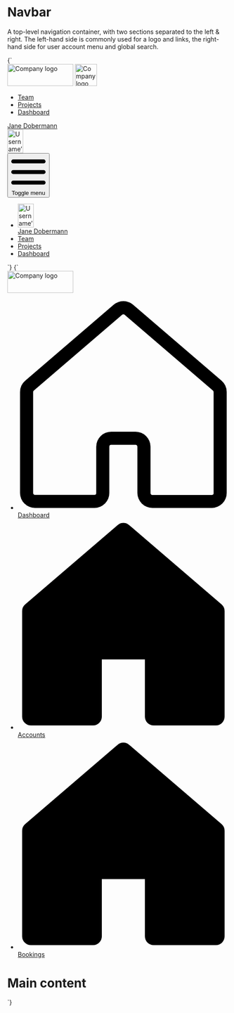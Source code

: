 
<Meta title="UI/Navigation/Navbar" />

# Navbar

A top-level navigation container, with two sections separated to the left & right. The left-hand side is commonly used for a logo and links, the right-hand side for user account menu and global search.

<Canvas>
  <Story name="Navbar">
    {`
      <nav class="u-bg--gray-80 u-padding-s--top u-padding-s--bottom u-relative">
        <div class="a-content u-flex u-justify-between u-items-center u-flex--wrap">
          <div class="u-flex u-items-center">
            <img src="${logoLarge}" width="150" height="50" alt="Company logo" class="u-flex__shrink-0 u-margin-l--right u-hidden u-block@l" />
            <img src="${logoSmall}" width="50" height="50" alt="Company logo" class="u-flex__shrink-0 u-margin-l--right u-hidden@l" />
            <div class="u-hidden u-block@l">
              <ul class="u-flex a-list-reset">
                <li class="u-margin-m--right">
                  <a href="/" class="a-button a-button--nav">Team</a>
                </li>
                <li class="u-margin-m--right">
                  <a href="/" class="a-button a-button--nav">Projects</a>
                </li>
                <li class="u-margin-m--right">
                  <a href="/" class="a-button a-button--nav">Dashboard</a>
                </li>
              </ul>
            </div>
          </div>
          <div class="u-hidden u-block@l">
            <a href="/" class="a-button a-button--nav" aria-current="page">
              <span class="a-button__label">Jane Dobermann</span>
              <div class="a-button__icon a-avatar">
                <img src="https://placekitten.com/100/150" width="36" height="54" alt="Username’s avatar" class="a-avatar" />
              </div>
            </a>
          </div>
          <div class="u-hidden@l">
            <button class="a-button a-button--icon a-button--icon-reversed" title="Toggle menu" aria-controls="navbar-1" aria-expanded="true">
              <svg class="a-icon" xmlns="http://www.w3.org/2000/svg" viewBox="0 0 100 100">
                <path d="M6.64,14.23H93.36A5.63,5.63,0,0,1,99,19.86h0a5.63,5.63,0,0,1-5.64,5.64H6.64A5.63,5.63,0,0,1,1,19.86H1A5.63,5.63,0,0,1,6.64,14.23Zm0,30.14H93.36A5.63,5.63,0,0,1,99,50h0a5.63,5.63,0,0,1-5.64,5.63H6.64A5.63,5.63,0,0,1,1,50H1a5.64,5.64,0,0,1,5.63-5.64Zm0,30.13H93.36A5.63,5.63,0,0,1,99,80.13h0a5.63,5.63,0,0,1-5.64,5.64H6.64A5.63,5.63,0,0,1,1,80.13H1A5.63,5.63,0,0,1,6.63,74.5Z"/>
              </svg>
              <span class="u-sr-only">Toggle menu</span>
            </button>
            <ul class="u-flex u-flex--col a-list-reset o-navbar u-padding-s u-bg--gray-80" id="navbar-1">
              <li class="u-margin-s--bottom">
                <a href="/" class="a-button a-button--nav-large" aria-current="page">
                  <div class="a-button__icon a-avatar">
                    <img src="https://placekitten.com/100/150" width="36" height="54" alt="Username’s avatar" class="a-avatar" />
                  </div>
                  <span class="a-button__label">Jane Dobermann</span>
                </a>
              </li>
              <li class="u-margin-s--bottom">
                <a href="/" class="a-button a-button--nav-large">Team</a>
              </li>
              <li class="u-margin-s--bottom">
                <a href="/" class="a-button a-button--nav-large">Projects</a>
              </li>
              <li class="u-margin-s--bottom">
                <a href="/" class="a-button a-button--nav-large">Dashboard</a>
              </li>
            </ul>
          </div>
        </div>
      </nav>
    `}
  </Story>
</Canvas>

<Canvas>
  <Story name="Sidebar">
    {`
      <div class="u-flex u-height-100vh">
        <nav class="u-flex__shrink-0 u-bg--gray-80 u-padding-m--y">
          <div class="u-padding-m--bottom u-padding-xl--left u-padding-xl--right">
            <img src="${logoLarge}" width="150" height="50" alt="Company logo" class="u-flex__shrink-0" />
          </div>
          <ul class="a-list-reset u-flex u-flex--col u-padding-s--right u-padding-s--left">
            <li class="u-margin-xs--bottom">
              <a href="/" class="a-button a-button--nav">
                <svg class="a-icon a-icon--l u-margin-s--right u-fg--gray-20" aria-hidden="true" xmlns="http://www.w3.org/2000/svg" viewBox="0 0 100 100">
                  <path d="M8.06,99A7.1,7.1,0,0,1,1,92V44.07a7.08,7.08,0,0,1,2.55-5.45L45.38,2.71a7.07,7.07,0,0,1,9.24,0L96.48,38.64A7.2,7.2,0,0,1,99,44.05V91.83A7.1,7.1,0,0,1,92.06,99H63.75a7.11,7.11,0,0,1-7.1-7.1V70a.9.9,0,0,0-.9-.9H44.24a.91.91,0,0,0-.9.9V91.88a7.08,7.08,0,0,1-7,7.13H8.06ZM50,7.22a.89.89,0,0,0-.57.21L7.56,43.36a.94.94,0,0,0-.35.71V92a.86.86,0,0,0,.27.59.83.83,0,0,0,.62.25H36.29a.87.87,0,0,0,.84-.88V70a7.12,7.12,0,0,1,7.11-7.11H55.75A7.12,7.12,0,0,1,62.87,70v22a.87.87,0,0,0,.88.88H92a.86.86,0,0,0,.79-.89V44.07a.93.93,0,0,0-.34-.7L50.58,7.43A.9.9,0,0,0,50,7.22Z"/>
                </svg>
                Dashboard
              </a>
            </li>
            <li class="u-margin-xs--bottom">
              <a href="/" class="a-button a-button--nav">
                <svg class="a-icon a-icon--l u-margin-s--right" aria-hidden="true" xmlns="http://www.w3.org/2000/svg" viewBox="0 0 100 100">
                  <path d="M93.79,98H64.38a4.17,4.17,0,0,1-4.17-4.17V66.68H39.79V93.79A4.17,4.17,0,0,1,35.66,98H6.21A4.17,4.17,0,0,1,2,93.87V43.79a4.18,4.18,0,0,1,1.5-3.21L47.29,3a4.17,4.17,0,0,1,5.43,0L96.5,40.58A4.26,4.26,0,0,1,98,43.79V93.74A4.17,4.17,0,0,1,93.92,98Z"/>
                </svg>
                Accounts
              </a>
            </li>
            <li class="u-margin-xs--bottom">
              <a href="/" class="a-button a-button--nav">
                <svg class="a-icon a-icon--l u-margin-s--right" aria-hidden="true" xmlns="http://www.w3.org/2000/svg" viewBox="0 0 100 100">
                  <path d="M93.79,98H64.38a4.17,4.17,0,0,1-4.17-4.17V66.68H39.79V93.79A4.17,4.17,0,0,1,35.66,98H6.21A4.17,4.17,0,0,1,2,93.87V43.79a4.18,4.18,0,0,1,1.5-3.21L47.29,3a4.17,4.17,0,0,1,5.43,0L96.5,40.58A4.26,4.26,0,0,1,98,43.79V93.74A4.17,4.17,0,0,1,93.92,98Z"/>
                </svg>
                Bookings
              </a>
            </li>
          </ul>
        </nav>
        <main class="u-flex__grow u-padding-m">
          <h1>Main content</h1>
        </main>
      </div>
    `}
  </Story>
</Canvas>
